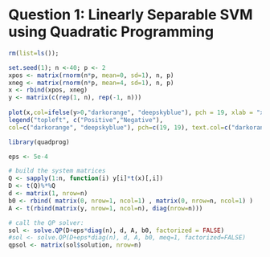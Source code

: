 
# Question 1: Linearly Separable SVM using Quadratic Programming

```r
rm(list=ls());

set.seed(1); n <-40; p <- 2
xpos <- matrix(rnorm(n*p, mean=0, sd=1), n, p)
xneg <- matrix(rnorm(n*p, mean=4, sd=1), n, p)
x <- rbind(xpos, xneg)
y <- matrix(c(rep(1, n), rep(-1, n)))
  
plot(x,col=ifelse(y>0,"darkorange", "deepskyblue"), pch = 19, xlab = "x1", ylab = "x2")
legend("topleft", c("Positive","Negative"), 
col=c("darkorange", "deepskyblue"), pch=c(19, 19), text.col=c("darkorange", "deepskyblue"))

```

```r
library(quadprog)

eps <- 5e-4

# build the system matrices
Q <- sapply(1:n, function(i) y[i]*t(x)[,i])
D <- t(Q)%*%Q
d <- matrix(1, nrow=n)
b0 <- rbind( matrix(0, nrow=1, ncol=1) , matrix(0, nrow=n, ncol=1) )
A <- t(rbind(matrix(y, nrow=1, ncol=n), diag(nrow=n)))

# call the QP solver:
sol <- solve.QP(D+eps*diag(n), d, A, b0, factorized = FALSE)
#sol <- solve.QP(D+eps*diag(n), d, A, b0, meq=1, factorized=FALSE)
qpsol <- matrix(sol$solution, nrow=n)



```